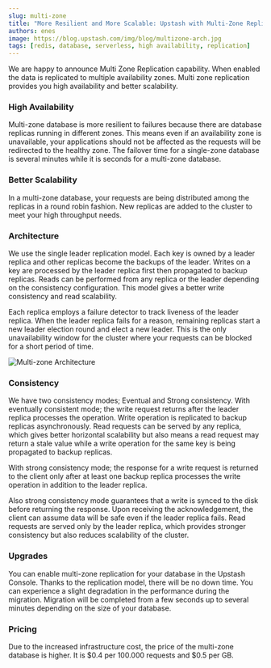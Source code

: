 ```yaml
---
slug: multi-zone
title: "More Resilient and More Scalable: Upstash with Multi-Zone Replication"
authors: enes
image: https://blog.upstash.com/img/blog/multizone-arch.jpg
tags: [redis, database, serverless, high availability, replication]
---
```


We are happy to announce Multi Zone Replication capability. When enabled the data is replicated to multiple availability zones. Multi zone replication provides you high availability and better scalability.

### High Availability

Multi-zone database is more resilient to failures because there are database replicas running in different zones. This means even if an availability zone is unavailable, your applications should not be affected as the requests will be redirected to the healthy zone. The failover time for a single-zone database is several minutes while it is seconds for a multi-zone database.

### Better Scalability

In a multi-zone database, your requests are being distributed among the replicas in a round robin fashion. New replicas are added to the cluster to meet your high throughput needs.

### Architecture

We use the single leader replication model. Each key is owned by a leader replica and other replicas become the backups of the leader. Writes on a key are processed by the leader replica first then propagated to backup replicas. Reads can be performed from any replica or the leader depending on the consistency configuration. This model gives a better write consistency and read scalability.

Each replica employs a failure detector to track liveness of the leader replica. When the leader replica fails for a reason, remaining replicas start a new leader election round and elect a new leader. This is the only unavailability window for the cluster where your requests can be blocked for a short period of time.

![Multi-zone Architecture](/blog/multizone-arch.jpg "Multi-zone Architecture")

### Consistency

We have two consistency modes; Eventual and Strong consistency. With eventually consistent mode; the write request returns after the leader replica processes the operation. Write operation is replicated to backup replicas asynchronously. Read requests can be served by any replica, which gives better horizontal scalability but also means a read request may return a stale value while a write operation for the same key is being propagated to backup replicas.

With strong consistency mode; the response for a write request is returned to the client only after at least one backup replica processes the write operation in addition to the leader replica.

Also strong consistency mode guarantees that a write is synced to the disk before returning the response. Upon receiving the acknowledgement, the client can assume data will be safe even if the leader replica fails. Read requests are served only by the leader replica, which provides stronger consistency but also reduces scalability of the cluster.

### Upgrades

You can enable multi-zone replication for your database in the Upstash Console. Thanks to the replication model, there will be no down time. You can experience a slight degradation in the performance during the migration. Migration will be completed from a few seconds up to several minutes depending on the size of your database.

### Pricing

Due to the increased infrastructure cost, the price of the multi-zone database is higher. It is $0.4 per 100.000 requests and $0.5 per GB.
